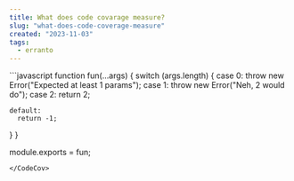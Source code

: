 ```yaml
---
title: What does code covarage measure?
slug: "what-does-code-coverage-measure"
created: "2023-11-03"
tags:
  - erranto
---
```



<CodeCov lines={15} covarage={coverage}>
```javascript
function fun(...args) {
  switch (args.length) {
    case 0:
      throw new Error("Expected at least 1 params");
    case 1:
      throw new Error("Neh, 2 would do");
    case 2:
      return 2;
 
    default:
      return -1;
  }
}
 
module.exports = fun;
```
</CodeCov>
